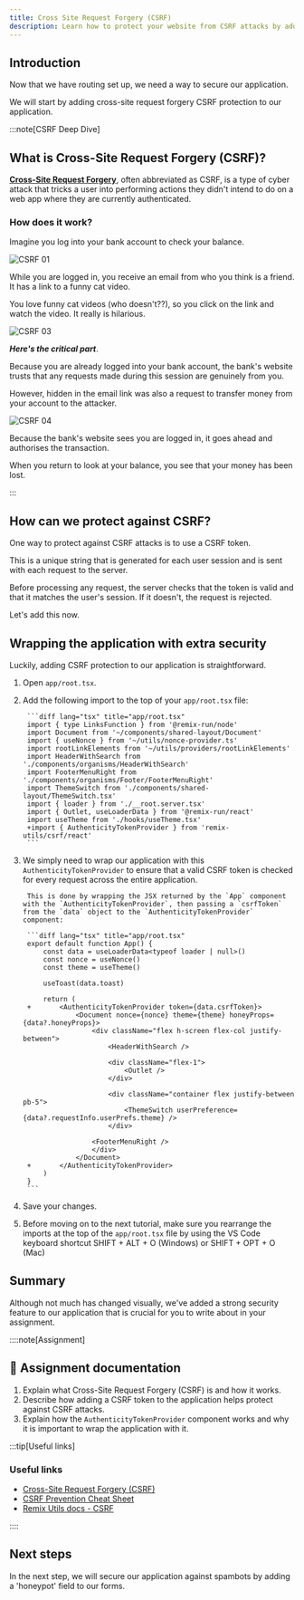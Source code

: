 ```yaml
---
title: Cross Site Request Forgery (CSRF)
description: Learn how to protect your website from CSRF attacks by adding a CSRF token to the application.
---
```



## Introduction

Now that we have routing set up, we need a way to secure our application.

We will start by adding cross-site request forgery CSRF protection to our application.

:::note[CSRF Deep Dive]

## What is Cross-Site Request Forgery (CSRF)?

[**Cross-Site Request Forgery**](https://owasp.org/www-community/attacks/csrf), often abbreviated as CSRF, is a type of cyber attack that tricks a user into performing actions they didn't intend to do on a web app where they are currently authenticated.

### How does it work?

Imagine you log into your bank account to check your balance.

![CSRF 01](src/assets/png/epic-news/csrf-01.png)

While you are logged in, you receive an email from who you think is a friend. It has a link to a funny cat video.

You love funny cat videos (who doesn't??), so you click on the link and watch the video. It really is hilarious.

![CSRF 03](src/assets/png/epic-news/csrf-03.png)

***Here's the critical part***.

Because you are already logged into your bank account, the bank's website trusts that any requests made during this session are genuinely from you.

However, hidden in the email link was also a request to transfer money from your account to the attacker.

![CSRF 04](src/assets/png/epic-news/csrf-04.png)

Because the bank's website sees you are logged in, it goes ahead and authorises the transaction.

When you return to look at your balance, you see that your money has been lost.

:::

## How can we protect against CSRF?

One way to protect against CSRF attacks is to use a CSRF token.

This is a unique string that is generated for each user session and is sent with each request to the server.

Before processing any request, the server checks that the token is valid and that it matches the user's session. If it doesn't, the request is rejected.

Let's add this now.

## Wrapping the application with extra security

Luckily, adding CSRF protection to our application is straightforward.

<Steps>

1. Open `app/root.tsx`.

2. Add the following import to the top of your `app/root.tsx` file:

		```diff lang="tsx" title="app/root.tsx"
		import { type LinksFunction } from '@remix-run/node'
		import Document from '~/components/shared-layout/Document'
		import { useNonce } from '~/utils/nonce-provider.ts'
		import rootLinkElements from '~/utils/providers/rootLinkElements'
		import HeaderWithSearch from './components/organisms/HeaderWithSearch'
		import FooterMenuRight from './components/organisms/Footer/FooterMenuRight'
		import ThemeSwitch from './components/shared-layout/ThemeSwitch.tsx'
		import { loader } from './__root.server.tsx'
		import { Outlet, useLoaderData } from '@remix-run/react'
		import useTheme from './hooks/useTheme.tsx'
		+import { AuthenticityTokenProvider } from 'remix-utils/csrf/react'
		```

3. We simply need to wrap our application with this `AuthenticityTokenProvider` to ensure that a valid CSRF token is checked for every request across the entire application.

		This is done by wrapping the JSX returned by the `App` component with the `AuthenticityTokenProvider`, then passing a `csrfToken` from the `data` object to the `AuthenticityTokenProvider` component:

		```diff lang="tsx" title="app/root.tsx"
		export default function App() {
			const data = useLoaderData<typeof loader | null>()
			const nonce = useNonce()
			const theme = useTheme()

			useToast(data.toast)

			return (
		+		<AuthenticityTokenProvider token={data.csrfToken}>
					<Document nonce={nonce} theme={theme} honeyProps={data?.honeyProps}>
						<div className="flex h-screen flex-col justify-between">
							<HeaderWithSearch />

							<div className="flex-1">
								<Outlet />
							</div>

							<div className="container flex justify-between pb-5">
								<ThemeSwitch userPreference={data?.requestInfo.userPrefs.theme} />
							</div>

						<FooterMenuRight />
						</div>
					</Document>
		+		</AuthenticityTokenProvider>
			)
		}
		```

3. Save your changes.

4. Before moving on to the next tutorial, make sure you rearrange the imports at the top of the `app/root.tsx` file by using the VS Code keyboard shortcut <MonsterKbd>SHIFT + ALT + O</MonsterKbd> (Windows) or <MonsterKbd>SHIFT + OPT + O</MonsterKbd> (Mac)
</Steps>

## Summary

Although not much has changed visually, we've added a strong security feature to our application that is crucial for you to write about in your assignment.

::::note[Assignment]

## 📄 Assignment documentation

1. Explain what Cross-Site Request Forgery (CSRF) is and how it works.
2. Describe how adding a CSRF token to the application helps protect against CSRF attacks.
3. Explain how the `AuthenticityTokenProvider` component works and why it is important to wrap the application with it.

:::tip[Useful links]

### Useful links

- [Cross-Site Request Forgery (CSRF)](https://owasp.org/www-community/attacks/csrf)
- [CSRF Prevention Cheat Sheet](https://cheatsheetseries.owasp.org/cheatsheets/Cross-Site_Request_Forgery_Prevention_Cheat_Sheet.html)
- [Remix Utils docs - CSRF](https://github.com/sergiodxa/remix-utils?tab=readme-ov-file#csrf)

::::

## Next steps

In the next step, we will secure our application against spambots by adding a 'honeypot' field to our forms.
